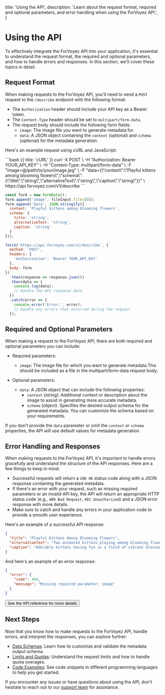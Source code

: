 
  title: 'Using the API',
  description: 'Learn about the request format, required and optional parameters, and error handling when using the ForVoyez API.',
}

# Using the API

To effectively integrate the ForVoyez API into your application, it's essential to understand the request format, the required and optional parameters, and how to handle errors and responses. In this section, we'll cover these topics in detail.

## Request Format

When making requests to the ForVoyez API, you'll need to send a `POST` request to the `/describe` endpoint with the following format:

- The `Authorization` header should include your API key as a Bearer token.
- The `Content-Type` header should be set to `multipart/form-data`.
- The request body should include the following form fields:
  - `image`: The image file you want to generate metadata for.
  - `data`: A JSON object containing the `context` (optional) and `schema` (optional) for the metadata generation.

Here's an example request using cURL and JavaScript:

<CodeGroup>
```bash {{ title: 'cURL' }}
curl -X POST \
  -H "Authorization: Bearer YOUR_API_KEY" \
  -H "Content-Type: multipart/form-data" \
  -F "image=@/path/to/your/image.jpg" \
  -F "data={\"context\":\"Playful kittens among blooming flowers\",\"schema\":{\"title\":\"string\",\"alternativeText\":\"string\",\"caption\":\"string\"}}" \
  https://api.forvoyez.com/v1/describe
```

```js {{ title: 'JavaScript' }}
const form = new FormData();
form.append('image', fileInput.files[0]);
form.append('data', JSON.stringify({
  context: 'Playful kittens among blooming flowers',
  schema: {
    title: 'string',
    alternativeText: 'string',
    caption: 'string'
  }
}));

fetch('https://api.forvoyez.com/v1/describe', {
  method: 'POST',
  headers: {
    'Authorization': 'Bearer YOUR_API_KEY'
  },
  body: form
})
  .then(response => response.json())
  .then(data => {
    console.log(data);
    // Handle the API response data
  })
  .catch(error => {
    console.error('Error:', error);
    // Handle any errors that occurred during the request
  });
```
</CodeGroup>

## Required and Optional Parameters

When making a request to the ForVoyez API, there are both required and optional parameters you can include:

- Required parameters:
  - `image`: The image file for which you want to generate metadata.This should be included as a file in the multipart/form-data request body.

- Optional parameters:
  - `data`: A JSON object that can include the following properties:
    - `context` (string): Additional context or description about the image to assist in generating more accurate metadata.
    - `schema` (object): Specifies the desired output schema for the generated metadata. You can customize the schema based on your requirements.

If you don't provide the `data` parameter or omit the `context` or `schema` properties, the API will use default values for metadata generation.

## Error Handling and Responses

When making requests to the ForVoyez API, it's important to handle errors gracefully and understand the structure of the API responses. Here are a few things to keep in mind:

- Successful requests will return a `200 OK` status code along with a JSON response containing the generated metadata.
- If there's an error with your request, such as missing required parameters or an invalid API key, the API will return an appropriate HTTP status code (e.g., `400 Bad Request`, `401 Unauthorized`) and a JSON error response with more details.
- Make sure to catch and handle any errors in your application code to provide a smooth user experience.

Here's an example of a successful API response:

```json
{
  "title": "Playful Kittens Among Blooming Flowers",
  "alternativeText": "Two animated kittens playing among blooming flowers with a clear blue sky",
  "caption": "Adorable kittens having fun in a field of vibrant blossoms under the clear blue sky"
}
```

And here's an example of an error response:

```json
{
  "error": {
    "code": 400,
    "message": "Missing required parameter: image"
  }
}
```

<div className="not-prose">
    <Button href="/api-reference" variant="text" arrow="right">
        See the API reference for more details
    </Button>
</div>

## Next Steps
Now that you know how to make requests to the ForVoyez API, handle errors, and interpret the responses, you can explore further:

- [Data Schemas](/data-schemas): Learn how to customize and validate the metadata output schema.
- [Limits and Quotas](/limits-and-quotas): Understand the request limits and how to handle quota overages.
- [Code Examples](/code-examples): See code snippets in different programming languages to help you get started.

If you encounter any issues or have questions about using the API, don't hesitate to reach out to our [support team](/support) for assistance.